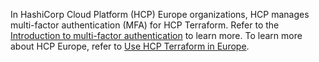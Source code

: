 In HashiCorp Cloud Platform (HCP) Europe organizations, HCP manages multi-factor authentication (MFA) for HCP Terraform. Refer to the [Introduction to multi-factor authentication](/hcp/docs/hcp/iam/mfa) to learn more. To learn more about HCP Europe, refer to [Use HCP Terraform in Europe](/terraform/cloud-docs/europe).
